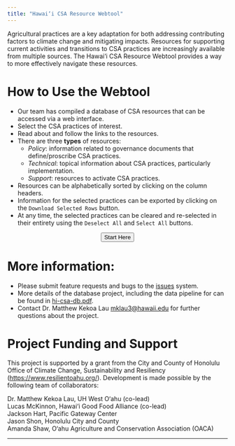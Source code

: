 ```yaml
---
title: "Hawai‘i CSA Resource Webtool"
---
```


Agricultural practices are a key adaptation for both addressing
contributing factors to climate change and mitigating
impacts. Resources for supporting current activities and transitions
to CSA practices are increasingly available from multiple sources. The
Hawai‘i CSA Resource Webtool provides a way to more effectively
navigate these resources.

# How to Use the Webtool

- Our team has compiled a database of CSA resources that can be accessed
via a web interface.
- Select the CSA practices of interest. 
- Read about and follow the links to the resources. 
- There are three **types** of resources:
  - *Policy*: information related to governance documents that
    define/proscribe CSA practices. 
  - *Technical*: topical information about CSA practices, particularly
    implementation. 
  - *Support*: resources to activate CSA practices. 
- Resources can be alphabetically sorted by clicking on the column
  headers.
- Information for the selected practices can be exported by clicking
  on the `Download Selected Rows` button. 
- At any time, the selected practices can be cleared and re-selected
  in their entirety using the `Deselect All` and `Select All` buttons.

<center><b><form action="https://uhwo.shinyapps.io/hicsatool" method="get"
target="_blank"><button type="submit">Start Here</button></form></b></center>


# More information:

- Please submit feature requests and bugs to the
  [issues](https://forms.gle/eRzdRQ3W6NRcDQGA6) system.
- More details of the database project, including the data pipeline
  for  can be found in
  [hi-csa-db.pdf](https://github.com/ecoFw/hi-csa-db/blob/9a50b0bf0bb518dd775fa189e8a691efa9275b18/hi-csa-db.pdf "hi-csa-db.pdf").
- Contact Dr. Matthew Kekoa Lau [mklau3@hawaii.edu](mklau3@hawaii.edu
  "mklau3@hawaii.edu") for further questions about the project.


# Project Funding and Support

This project is supported by a grant from the City and County of
Honolulu Office of Climate Change, Sustainability and Resiliency
([https://www.resilientoahu.org/](https://www.resilientoahu.org/)). Development is made possible by
the following team of collaborators:

Dr. Matthew Kekoa Lau, UH West O‘ahu (co-lead) \
Lucas McKinnon, Hawai‘i Good Food Alliance (co-lead) \
Jackson Hart, Pacific Gateway Center  \
Jason Shon, Honolulu City and County \
Amanda Shaw, O‘ahu Agriculture and Conservation Association (OACA) \



-------------------------------------------------------------------------------
